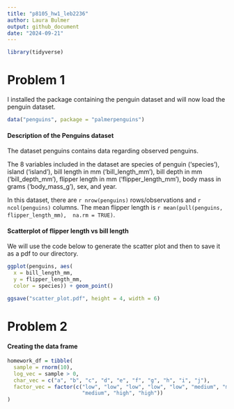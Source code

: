 ```yaml
---
title: "p8105_hw1_leb2236"
author: Laura Bulmer
output: github_document
date: "2024-09-21"
---
```


```r
library(tidyverse)
```

# Problem 1

I installed the package containing the penguin dataset and will now 
load the penguin dataset.

```r
data("penguins", package = "palmerpenguins")
```

#### Description of the Penguins dataset

The dataset penguins contains data regarding observed penguins.

The 8 variables included in the dataset are species of penguin ('species'), 
island ('island'), bill 
length in mm ('bill_length_mm'), bill depth in mm ('bill_depth_mm'), flipper
length in mm ('flipper_length_mm'), body mass in grams ('body_mass_g'), 
sex, and year.

In this dataset, there are `r nrow(penguins)` rows/observations
and `r ncol(penguins)` columns. 
The mean flipper length is `r mean(pull(penguins, flipper_length_mm), 
na.rm = TRUE)`. 

#### Scatterplot of flipper length vs bill length

We will use the code below to generate the scatter plot and then to save it
as a pdf to our directory.

```r
ggplot(penguins, aes(
  x = bill_length_mm, 
  y = flipper_length_mm,
  color = species)) + geom_point()

ggsave("scatter_plot.pdf", height = 4, width = 6)
```

# Problem 2

#### Creating the data frame

```r
homework_df = tibble(
  sample = rnorm(10),
  log_vec = sample > 0,
  char_vec = c("a", "b", "c", "d", "e", "f", "g", "h", "i", "j"),
  factor_vec = factor(c("low", "low", "low", "low", "low", "medium", "medium",
                        "medium", "high", "high"))
)
```



